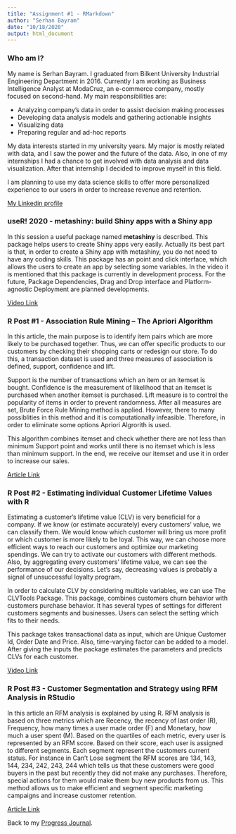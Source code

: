 ```yaml
---
title: "Assignment #1 - RMarkdown"
author: "Serhan Bayram"
date: "10/18/2020"
output: html_document
---
```


### __Who am I?__

My name is Serhan Bayram. I graduated from Bilkent University Industrial Engineering Department in 2016. Currently I am working as Business Intelligence Analyst at ModaCruz, an e-commerce company, mostly focused on second-hand. My main responsibilities are:

* Analyzing company’s data in order to assist decision making processes 
* Developing data analysis models and gathering actionable insights  
* Visualizing data 
* Preparing regular and ad-hoc reports

My data interests started in my university years. My major is mostly related with data, and I saw the power and the future of the data. Also, in one of my internships I had a chance to get involved with data analysis and data visualization. After that internship I decided to improve myself in this field. 

I am planning to use my data science skills to offer more personalized experience to our users in order to increase revenue and retention.

[My Linkedin profile](https://www.linkedin.com/in/serhanbayram/)

### useR! 2020 - metashiny: build Shiny apps with a Shiny app

In this session a useful package named __metashiny__ is described. This package helps users to create Shiny apps very easily. Actually its best part is that, in order to create a Shiny app with metashiny, you do not need to have any coding skills. This package has an point and click interface, which allows the users to create an app by selecting some variables. In the video it is mentioned that this package is currently in development process. For the future, Package Dependencies, Drag and Drop interface and Platform-agnostic Deployment are planned developments. 

[Video Link](https://www.youtube.com/watch?v=0hmQer9l4eY)

### R Post #1 - Association Rule Mining – The Apriori Algorithm

In this article, the main purpose is to identify item pairs which are more likely to be purchased together. Thus, we can offer specific products to our customers by checking their shopping carts or redesign our store. To do this, a transaction dataset is used and three measures of association is defined, support, confidence and lift. 

Support is the number of transactions which an item or an itemset is bought. Confidence is the measurement of likelihood that an itemset is purchased when another itemset is purchased. Lift measure is to control the popularity of items in order to prevent randomness. After all measures are set, Brute Force Rule Mining method is applied. However, there to many possiblities in this method and it is computationally infeasible. Therefore, in order to eliminate some options Apriori Algrorith is used. 

This algorithm combines itemset and check whether there are not less than minimum Support point and works until there is no itemset which is less than minimum support.
In the end, we receive our itemset and use it in order to increase our sales.

[Article Link](https://oliviapointon.wordpress.com/2019/11/02/association-rule-mining-the-apriori-algorithm/)

### R Post #2 - Estimating individual Customer Lifetime Values with R

Estimating a customer's lifetime value (CLV) is very beneficial for a company. If we know (or estimate accurately) every customers' value, we can classify them. We would know which customer will bring us more profit or which customer is more likely to be loyal. This way, we can choose more efficient ways to reach our customers and optimize our marketing spendings. We can try to activate our customers with different methods. Also, by aggregating every customers' lifetime value, we can see the performance of our decisions. Let's say, decreasing values is probably a signal of unsuccessful loyalty program.

In order to calculate CLV by considering multiple variables, we can use The CLVTools Package. This package, combines customers churn behavior with customers purchase behavior. It has several types of settings for different customers segments and businesses. Users can select the setting which fits to their needs.

This package takes transactional data as input, which are Unique Customer Id, Order Date and Price. Also, time-varying factor can be added to a model. After giving the inputs the package estimates the parameters and predicts CLVs for each customer.

[Video Link](https://www.youtube.com/watch?v=KJCYjjWNgLM)

### R Post #3 - Customer Segmentation and Strategy using RFM Analysis in RStudio

In this article an RFM analysis is explained by using R. RFM analysis is based on three metrics which are Recency, the recency of last order (R), Frequency, how many times a user made order (F) and Monetary, how much a user spent (M). Based on the quartiles of each metric, every user is represented by an RFM score. Based on their score, each user is assigned to different segments. Each segment represent the customers current status. For instance in Can't Lose segment the RFM scores are 134, 143, 144, 234, 242, 243, 244 which tells us that these customers were good buyers in the past but recently they did not make any purchases. Therefore, special actions for them would make them buy new products from us. This method allows us to make efficient and segment specific marketing campaigns and increase customer retention.

[Article Link](https://medium.com/@triimamwicaksono_47213/customer-segmentation-and-strategy-using-rfm-analysis-in-rstudio-be79118c8235)


Back to my [Progress Journal](https://pjournal.github.io/mef04-SBMEFBDA/).

